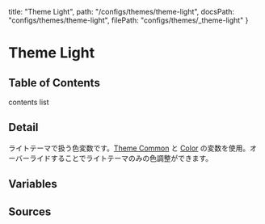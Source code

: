   title: "Theme Light",
  path: "/configs/themes/theme-light",
  docsPath: "configs/themes/theme-light",
  filePath: "configs/themes/_theme-light"
}


# Theme Light

## Table of Contents

contents list

## Detail

ライトテーマで扱う色変数です。[Theme Common](http://localhost:3000/configs/themes/theme-common) と [Color](/configs/variables/color) の変数を使用。オーバーライドすることでライトテーマのみの色調整ができます。

## Variables

<PreviewVariablesSingle filePath={meta.filePath} viewCompiled={true} />

## Sources

<PreviewSources
  title={meta.title}
  docsPath={meta.docsPath}
  scssPath={meta.filePath}
/>
